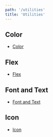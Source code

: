```yaml
---
path: '/utilities'
title: 'Utilities'
---
```


## Color

- [Color](/utilities/color)

## Flex

- [Flex](/utilities/flex)

## Font and Text

- [Font and Text](/utilities/font-and-text)

## Icon

- [Icon](/utilities/icon)
